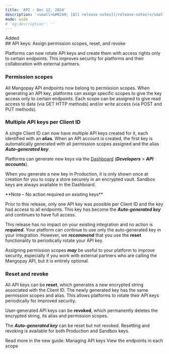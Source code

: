 ```yaml
---
title: 'API - Dec 12, 2024'  
description: '<small>&#8249; [All release notes](/release-notes)</small>'  
mode: wide  
# 'og:description': ''
---
```

<div class="release-notes-page">

<div class="pill pill-green">Added</div>
## API keys: Assign permission scopes, reset, and revoke

Platforms can now rotate API keys and create them with access rights only to certain endpoints. This improves security for platforms and their collaboration with external partners.

### Permission scopes
All Mangopay API endpoints now belong to permission scopes. When generating an API key, platforms can assign specific scopes to give the key access only to certain endpoints. Each scope can be assigned to give read access to data (via GET HTTP methods) and/or write access (via POST and PUT methods).

### Multiple API keys per Client ID
A single Client ID can now have multiple API keys created for it, each identified with an **alias**. When an API account is created, the first key is automatically generated with all permission scopes assigned and the alias ***Auto-generated key***.

Platforms can generate new keys via the <a href="https://hub.mangopay.com/" target="_blank">Dashboard</a> (***Developers*** > ***API accounts***). 

When you generate a new key in Production, it is only shown once at creation for you to copy a store securely in an encrypted vault. Sandbox keys are always available in the Dashboard. 

<Note>
**Note – No action required on existing keys**

Prior to this release, only one API key was possible per Client ID and the key had access to all endpoints. This key has become the ***Auto-generated key*** and continues to have full access. 

This release has no impact on your existing integration and no action is ***required***. Your platform can continue to use only the auto-generated key in your integration. However, we ***recommend*** that you use the **reset** functionality to periodically rotate your API key.

Assigning permission scopes ***may*** be useful to your platform to improve security, especially if you work with external partners who are calling the Mangopay API, but it is entirely optional.
</Note>

### Reset and revoke
All API keys can be **reset**, which generates a new encrypted string associated with the Client ID. The newly generated key has the same permission scopes and alias. This allows platforms to rotate their API keys periodically for improved security.

User-generated API keys can be **revoked**, which permanently deletes the encrypted string, its alias and permission scopes.

The ***Auto-generated key*** can be reset but not revoked. Resetting and revoking is available for both Production and Sandbox keys.

Read more in the new guide:
<CardGroup cols={2}>
<Card title="Guide" href="/api-reference/overview/api-keys">
Managing API keys
</Card>
<Card title="Reference" href="/api-reference/overview/api-keys/scopes">
View the endpoints in each scope
</Card>
</CardGroup>

</div>